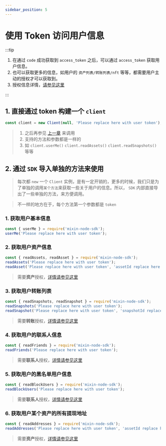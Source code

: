 ```yaml
---
sidebar_position: 5
---
```


# 使用 Token 访问用户信息

:::tip

1. 在通过 `code` 成功获取到 `access_token` 之后，可以通过 `access_token` 获取用户信息。
2. 也可以获取更多的信息，如用户的 `资产列表/转账列表/nft` 等等，都需要用户主动的授权才可以获取到。
3. 授权信息详情，[请参见这里](/docs/web/auth)

:::

## 1. 直接通过 token 构建一个 `client`

```js
const client = new Client(null, 'Please replace here with user token');
```

> 1. 之后再参见 [上一章](/docs/server/client/prev) 来调用
> 2. 支持的方法和参数都是一样的
> 3. 如 `client.userMe()` `client.readAssets()` `client.readSnapshots()` 等等

## 2. 通过 `SDK` 导入单独的方法来使用

> 每次都 `new` 一个 `Client` 实例，是有一定开销的，更多的时候，我们只是为了单独的调用`某个方法`来获取一些关于用户的信息。所以， `SDK` 内部直接导出了一些单独的方法，来方便调用。

> 不一样的地方在于，每个方法第一个参数都是 `token`

### 1. 获取用户基本信息

```js
const { userMe } = require('mixin-node-sdk');
userMe('Please replace here with user token');
```

### 2. 获取用户资产信息

```js
const { readAssets, readAsset } = require('mixin-node-sdk');
readAssets('Please replace here with user token');
readAsset('Please replace here with user token', 'assetId replace here');
```

> 需要**资产**授权，[详情请参见这里](/docs/web/auth)

### 3. 获取用户转账列表

```js
const { readSnapshots, readSnapshot } = require('mixin-node-sdk');
readSnapshots('Please replace here with user token');
readSnapshot('Please replace here with user token', 'snapshotId replace here');
```

> 需要**转账**授权，[详情请参见这里](/docs/web/auth)

### 4. 获取用户的联系人信息

```js
const { readFriends } = require('mixin-node-sdk');
readFriends('Please replace here with user token');
```

> 需要**联系人**授权，[详情请参见这里](/docs/web/auth)

### 5. 获取用户的黑名单用户信息

```js
const { readBlockUsers } = require('mixin-node-sdk');
readBlockUsers('Please replace here with user token');
```

> 需要**联系人**授权，[详情请参见这里](/docs/web/auth)

### 6. 获取用户某个资产的所有提现地址

```js
const { readAddresses } = require('mixin-node-sdk');
readAddresses('Please replace here with user token', 'assetId replace here');
```

> 需要**资产**授权，[详情请参见这里](/docs/web/auth)
